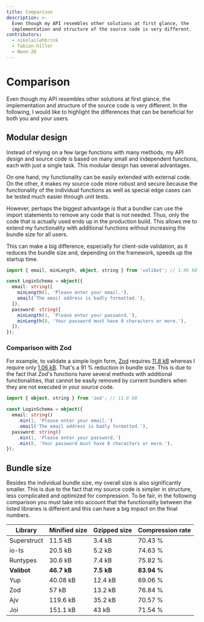 ```yaml
---
title: Comparison
description: >-
  Even though my API resembles other solutions at first glance, the
  implementation and structure of the source code is very different.
contributors:
  - nikolailehbrink
  - fabian-hiller
  - Neon-20
---
```


# Comparison

Even though my API resembles other solutions at first glance, the implementation and structure of the source code is very different. In the following, I would like to highlight the differences that can be beneficial for both you and your users.

## Modular design

Instead of relying on a few large functions with many methods, my API design and source code is based on many small and independent functions, each with just a single task. This modular design has several advantages.

On one hand, my functionality can be easily extended with external code. On the other, it makes my source code more robust and secure because the functionality of the individual functions as well as special edge cases can be tested much easier through unit tests.

However, perhaps the biggest advantage is that a bundler can use the import statements to remove any code that is not needed. Thus, only the code that is actually used ends up in the production build. This allows me to extend my functionality with additional functions without increasing the bundle size for all users.

This can make a big difference, especially for client-side validation, as it reduces the bundle size and, depending on the framework, speeds up the startup time.

```ts
import { email, minLength, object, string } from 'valibot'; // 1.06 kB

const LoginSchema = object({
  email: string([
    minLength(1, 'Please enter your email.'),
    email('The email address is badly formatted.'),
  ]),
  password: string([
    minLength(1, 'Please enter your password.'),
    minLength(8, 'Your password must have 8 characters or more.'),
  ]),
});
```

### Comparison with Zod

For example, to validate a simple login form, [Zod](https://zod.dev/) requires [11.8 kB](https://bundlejs.com/?q=zod&treeshake=%5B%7B+object%2Cstring+%7D%5D) whereas I require only [1.06 kB](https://bundlejs.com/?q=valibot&treeshake=%5B%7B+email%2CminLength%2Cobject%2Cstring+%7D%5D). That's a 91 % reduction in bundle size. This is due to the fact that Zod's functions have several methods with additional functionalities, that cannot be easily removed by current bundlers when they are not executed in your source code.

```ts
import { object, string } from 'zod'; // 11.8 kB

const LoginSchema = object({
  email: string()
    .min(1, 'Please enter your email.')
    .email('The email address is badly formatted.'),
  password: string()
    .min(1, 'Please enter your password.')
    .min(8, 'Your password must have 8 characters or more.'),
});
```

## Bundle size

Besides the individual bundle size, my overall size is also significantly smaller. This is due to the fact that my source code is simpler in structure, less complicated and optimized for compression. To be fair, in the following comparison you must take into account that the functionality between the listed libraries is different and this can have a big impact on the final numbers.

| Library     | Minified size | Gzipped size | Compression rate |
| ----------- | ------------- | ------------ | ---------------- |
| Superstruct | 11.5 kB       | 3.4 kB       | 70.43 %          |
| io-ts       | 20.5 kB       | 5.2 kB       | 74.63 %          |
| Runtypes    | 30.6 kB       | 7.4 kB       | 75.82 %          |
| **Valibot** | **46.7 kB**   | **7.5 kB**   | **83.94 %**      |
| Yup         | 40.08 kB      | 12.4 kB      | 69.06 %          |
| Zod         | 57 kB         | 13.2 kB      | 76.84 %          |
| Ajv         | 119.6 kB      | 35.2 kB      | 70.57 %          |
| Joi         | 151.1 kB      | 43 kB        | 71.54 %          |
